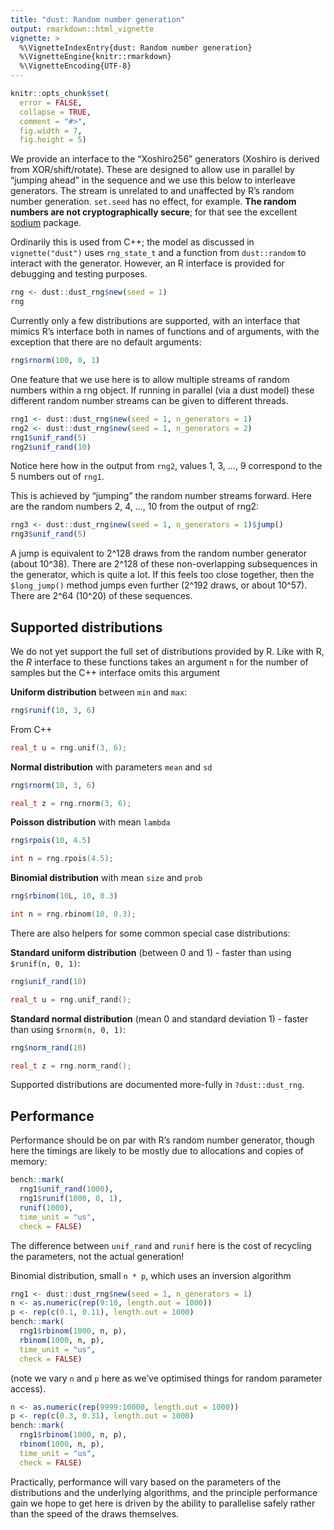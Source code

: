 ```yaml
---
title: "dust: Random number generation"
output: rmarkdown::html_vignette
vignette: >
  %\VignetteIndexEntry{dust: Random number generation}
  %\VignetteEngine{knitr::rmarkdown}
  %\VignetteEncoding{UTF-8}
---
```


```r
knitr::opts_chunk$set(
  error = FALSE,
  collapse = TRUE,
  comment = "#>",
  fig.width = 7,
  fig.height = 5)
```

We provide an interface to the "Xoshiro256" generators (Xoshiro is derived from XOR/shift/rotate). These are designed to allow use in parallel by "jumping ahead" in the sequence and we use this below to interleave generators. The stream is unrelated to and unaffected by R's random number generation. `set.seed` has no effect, for example. **The random numbers are not cryptographically secure**; for that see the excellent [sodium](https://cran.r-project.org/package=sodium) package.

Ordinarily this is used from C++; the model as discussed in `vignette("dust")` uses `rng_state_t` and a function from `dust::random` to interact with the generator. However, an R interface is provided for debugging and testing purposes.

```r
rng <- dust::dust_rng$new(seed = 1)
rng
```

Currently only a few distributions are supported, with an interface that mimics R's interface both in names of functions and of arguments, with the exception that there are no default arguments:

```r
rng$rnorm(100, 0, 1)
```

One feature that we use here is to allow multiple streams of random numbers within a rng object. If running in parallel (via a dust model) these different random number streams can be given to different threads.

```r
rng1 <- dust::dust_rng$new(seed = 1, n_generators = 1)
rng2 <- dust::dust_rng$new(seed = 1, n_generators = 2)
rng1$unif_rand(5)
rng2$unif_rand(10)
```

Notice here how in the output from `rng2`, values 1, 3, ..., 9 correspond to the 5 numbers out of `rng1`.

This is achieved by "jumping" the random number streams forward.  Here are the random numbers 2, 4, ..., 10 from the output of rng2:

```r
rng3 <- dust::dust_rng$new(seed = 1, n_generators = 1)$jump()
rng3$unif_rand(5)
```

A jump is equivalent to 2^128 draws from the random number generator (about 10^38). There are 2^128 of these non-overlapping subsequences in the generator, which is quite a lot. If this feels too close together, then the `$long_jump()` method jumps even further (2^192 draws, or about 10^57). There are 2^64 (10^20) of these sequences.

## Supported distributions

We do not yet support the full set of distributions provided by R. Like with R, the *R* interface to these functions takes an argument `n` for the number of samples but the C++ interface omits this argument

**Uniform distribution** between `min` and `max`:

```r
rng$runif(10, 3, 6)
```

From C++

```cc
real_t u = rng.unif(3, 6);
```

**Normal distribution** with parameters `mean` and `sd`

```r
rng$rnorm(10, 3, 6)
```

```cc
real_t z = rng.rnorm(3, 6);
```

**Poisson distribution** with mean `lambda`

```r
rng$rpois(10, 4.5)
```

```cc
int n = rng.rpois(4.5);
```

**Binomial distribution** with mean `size` and `prob`

```r
rng$rbinom(10L, 10, 0.3)
```

```cc
int n = rng.rbinom(10, 0.3);
```

There are also helpers for some common special case distributions:

**Standard uniform distribution** (between 0 and 1) - faster than using `$runif(n, 0, 1)`:

```r
rng$unif_rand(10)
```

```cc
real_t u = rng.unif_rand();
```

**Standard normal distribution** (mean 0 and standard deviation 1) - faster than using `$rnorm(n, 0, 1)`:

```r
rng$norm_rand(10)
```

```cc
real_t z = rng.norm_rand();
```

Supported distributions are documented more-fully in `?dust::dust_rng`.

## Performance

Performance should be on par with R's random number generator, though here the timings are likely to be mostly due to allocations and copies of memory:

```r
bench::mark(
  rng1$unif_rand(1000),
  rng1$runif(1000, 0, 1),
  runif(1000),
  time_unit = "us",
  check = FALSE)
```

The difference between `unif_rand` and `runif` here is the cost of recycling the parameters, not the actual generation!

Binomial distribution, small `n * p`, which uses an inversion algorithm

```r
rng1 <- dust::dust_rng$new(seed = 1, n_generators = 1)
n <- as.numeric(rep(9:10, length.out = 1000))
p <- rep(c(0.1, 0.11), length.out = 1000)
bench::mark(
  rng1$rbinom(1000, n, p),
  rbinom(1000, n, p),
  time_unit = "us",
  check = FALSE)
```

(note we vary `n` and `p` here as we've optimised things for random parameter access).

```r
n <- as.numeric(rep(9999:10000, length.out = 1000))
p <- rep(c(0.3, 0.31), length.out = 1000)
bench::mark(
  rng1$rbinom(1000, n, p),
  rbinom(1000, n, p),
  time_unit = "us",
  check = FALSE)
```

Practically, performance will vary based on the parameters of the distributions and the underlying algorithms, and the principle performance gain we hope to get here is driven by the ability to parallelise safely rather than the speed of the draws themselves.
